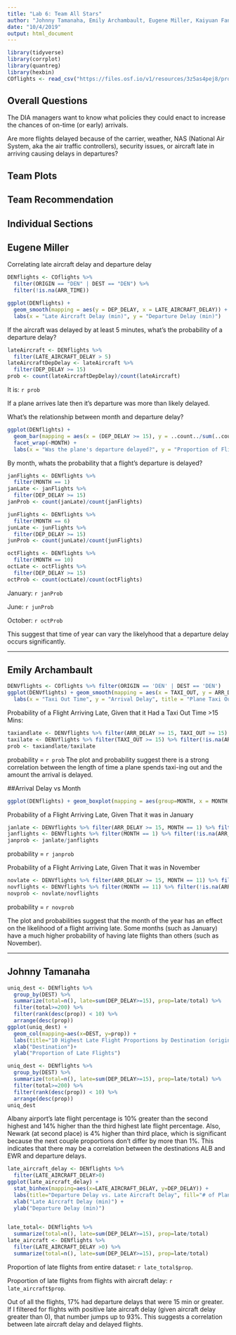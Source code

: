 ```yaml
---
title: "Lab 6: Team All Stars"
author: "Johnny Tamanaha, Emily Archambault, Eugene Miller, Kaiyuan Fan, Jingzhi Zhang"
date: "10/4/2019"
output: html_document
---
```


```r
library(tidyverse)
library(corrplot)
library(quantreg)
library(hexbin)
COflights <- read_csv("https://files.osf.io/v1/resources/3z5as4pej8/providers/osfstorage/5a8ca28f57103100104584db")
```

## Overall Questions

The DIA managers want to know what policies they could enact to increase the chances of on-time (or early) arrivals.

Are more flights delayed because of the carrier, weather, NAS (National Air System, aka the air traffic controllers), security issues, or aircraft late in arriving causing delays in departures?

## Team Plots

## Team Recommendation

## Individual Sections

## Eugene Miller
Correlating late aircraft delay and departure delay
```r
DENflights <- COflights %>%
  filter(ORIGIN == "DEN" | DEST == "DEN") %>%
  filter(!is.na(ARR_TIME))

ggplot(DENflights) +
  geom_smooth(mapping = aes(y = DEP_DELAY, x = LATE_AIRCRAFT_DELAY)) + 
  labs(x = "Late Aircraft Delay (min)", y = "Departure Delay (min)")
```

If the aircraft was delayed by at least 5 minutes, what's the probability of a departure delay?
```r
lateAircraft <- DENflights %>%
  filter(LATE_AIRCRAFT_DELAY > 5)
lateAircraftDepDelay <- lateAircraft %>%
  filter(DEP_DELAY >= 15)
prob <- count(lateAircraftDepDelay)/count(lateAircraft)
```
It is: `r prob`

If a plane arrives late then it's departure was more than likely delayed.

What's the relationship between month and departure delay?
```r
ggplot(DENflights) + 
  geom_bar(mapping = aes(x = (DEP_DELAY >= 15), y = ..count../sum(..count..))) +
  facet_wrap(~MONTH) + 
  labs(x = "Was the plane's departure delayed?", y = "Proportion of Flights")
```

By month, whats the probability that a flight's departure is delayed?
```r
janFlights <- DENflights %>%
  filter(MONTH == 1)
janLate <- janFlights %>%
  filter(DEP_DELAY >= 15)
janProb <- count(janLate)/count(janFlights)

junFlights <- DENflights %>%
  filter(MONTH == 6)
junLate <- junFlights %>%
  filter(DEP_DELAY >= 15)
junProb <- count(junLate)/count(junFlights)

octFlights <- DENflights %>%
  filter(MONTH == 10)
octLate <- octFlights %>%
  filter(DEP_DELAY >= 15)
octProb <- count(octLate)/count(octFlights)
```
January: `r janProb`

June: `r junProb`

October: `r octProb`

This suggest that time of year can vary the likelyhood that a departure delay occurs significantly.

---

## Emily Archambault
```r
DENVflights <- COflights %>% filter(ORIGIN == 'DEN' | DEST == 'DEN')
ggplot(DENVflights) + geom_smooth(mapping = aes(x = TAXI_OUT, y = ARR_DELAY), se=FALSE) + 
  labs(x = "Taxi Out Time", y = "Arrival Delay", title = "Plane Taxi Out Time vs Flight Arrival Delay")
```
Probability of a Flight Arriving Late, Given that it Had a Taxi Out Time >15 Mins:
```r
taxiandlate <- DENVflights %>% filter(ARR_DELAY >= 15, TAXI_OUT >= 15) %>% filter(!is.na(ARR_TIME)) %>% count()
taxilate <- DENVflights %>% filter(TAXI_OUT >= 15) %>% filter(!is.na(ARR_TIME)) %>% count()
prob <- taxiandlate/taxilate
```
probability = `r prob`
The plot and probability suggest there is a strong correlation between the length of time a plane spends taxi-ing out and the amount the arrival is delayed.

##Arrival Delay vs Month
```r
ggplot(DENflights) + geom_boxplot(mapping = aes(group=MONTH, x = MONTH, y = ARR_DELAY)) + scale_y_continuous(limits = c(-40, 30)) + labs(x = "Months (January - December)", y = "Arrival Delay", title = "Flight Month vs Arrival Delay")
```
Probability of a Flight Arriving Late, Given That it was in January
```r
janlate <- DENVflights %>% filter(ARR_DELAY >= 15, MONTH == 1) %>% filter(!is.na(ARR_TIME)) %>% count()
janflights <- DENVflights %>% filter(MONTH == 1) %>% filter(!is.na(ARR_TIME)) %>% count()
janprob <- janlate/janflights
```
probability = `r janprob`

Probability of a Flight Arriving Late, Given That it was in November
```r
novlate <- DENVflights %>% filter(ARR_DELAY >= 15, MONTH == 11) %>% filter(!is.na(ARR_TIME)) %>% count()
novflights <- DENVflights %>% filter(MONTH == 11) %>% filter(!is.na(ARR_TIME)) %>% count()
novprob <- novlate/novflights
```
probability = `r novprob`

The plot and probabilities suggest that the month of the year has an effect on the likelihood of a flight arriving late. Some months (such as January) have a much higher probability of having late flights than others (such as November).


---

## Johnny Tamanaha
```r
uniq_dest <- DENflights %>%
  group_by(DEST) %>%
  summarize(total=n(), late=sum(DEP_DELAY>=15), prop=late/total) %>%
  filter(total>=200) %>%
  filter(rank(desc(prop)) < 10) %>%
  arrange(desc(prop))
ggplot(uniq_dest) +
  geom_col(mapping=aes(x=DEST, y=prop)) +
  labs(title="10 Highest Late Flight Proportions by Destination (originating from DEN)")+
  xlab("Destination")+
  ylab("Proportion of Late Flights")
```
```r
uniq_dest <- DENflights %>%
  group_by(DEST) %>%
  summarize(total=n(), late=sum(DEP_DELAY>=15), prop=late/total) %>%
  filter(total>=200) %>%
  filter(rank(desc(prop)) < 10) %>%
  arrange(desc(prop))
uniq_dest
```

Albany airport's late flight percentage is 10% greater than the second highest and 14% higher than the third highest late flight percentage. Also, Newark (at second place) is 4% higher than third place, which is significant because the next couple proportions don't differ by more than 1%. This indicates that there may be a correlation between the destinations ALB and EWR and departure delays. 

```r
late_aircraft_delay <- DENflights %>%
  filter(LATE_AIRCRAFT_DELAY>0)
ggplot(late_aircraft_delay) +
  stat_binhex(mapping=aes(x=LATE_AIRCRAFT_DELAY, y=DEP_DELAY)) +
  labs(title="Departure Delay vs. Late Aircraft Delay", fill="# of Planes") +
  xlab("Late Aircraft Delay (min)") +
  ylab("Departure Delay (min)") 
  
```
```r
late_total<- DENflights %>%
  summarize(total=n(), late=sum(DEP_DELAY>=15), prop=late/total)
late_aircraft <- DENflights %>%
  filter(LATE_AIRCRAFT_DELAY >0) %>%
  summarize(total=n(), late=sum(DEP_DELAY>=15), prop=late/total)
```

Proportion of late flights from entire dataset: `r late_total$prop`.

Proportion of late flights from flights with aircraft delay: `r late_aircraft$prop`.

Out of all the flights, 17% had departure delays that were 15 min or greater. If I filtered for flights with positive late aircraft delay (given aircraft delay greater than 0), that number jumps up to 93%. This suggests a correlation between late aircraft delay and delayed flights.